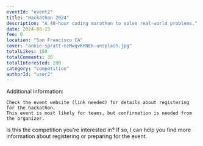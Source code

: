 ```yaml
---
eventId: "event2"
title: "Hackathon 2024"
description: "A 48-hour coding marathon to solve real-world problems."
date: 2024-08-15
fee: 0
location: "San Francisco CA"
cover: "annie-spratt-ezMwqvKHNEk-unsplash.jpg"
totalLikes: 150
totalComments: 30
totalInterested: 200
category: "competition"
authorId: "user2"
---
```


Additional Information:

    Check the event website (link needed) for details about registering for the hackathon.
    This event is most likely for teams, but confirmation is needed from the organizer.

Is this the competition you're interested in? If so, I can help you find more information about registering or preparing for the event.

